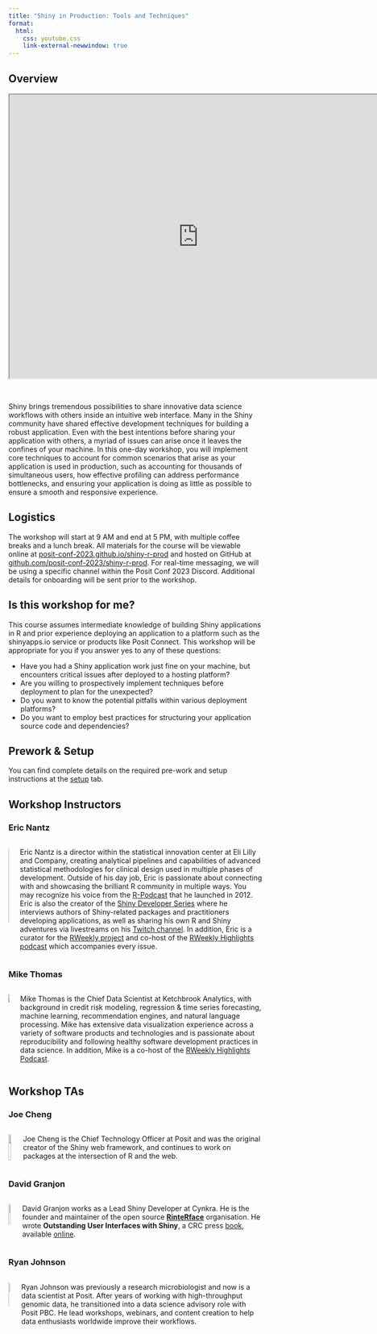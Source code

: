 ```yaml
---
title: "Shiny in Production: Tools and Techniques"
format:
  html:
    css: youtube.css
    link-external-newwindow: true
---
```


## Overview 

```{=html}
<div class="embed-youtube">
    <iframe src="https://www.youtube.com/embed/MlRwhDYI5Ec" width="750" height="563"></iframe>
</div>
```

<br />

Shiny brings tremendous possibilities to share innovative data science workflows with others inside an intuitive web interface. Many in the Shiny community have shared effective development techniques for building a robust application. Even with the best intentions before sharing your application with others, a myriad of issues can arise once it leaves the confines of your machine.  In this one-day workshop, you will implement core techniques to account for common scenarios that arise as your application is used in production, such as accounting for thousands of simultaneous users, how effective profiling can address performance bottlenecks, and ensuring your application is doing as little as possible to ensure a smooth and responsive experience.  

## Logistics

The workshop will start at 9 AM and end at 5 PM, with multiple coffee breaks and a lunch break. All materials for the course will be viewable online at [posit-conf-2023.github.io/shiny-r-prod](https://posit-conf-2023.github.io/shiny-r-prod) and hosted on GitHub at [github.com/posit-conf-2023/shiny-r-prod](https://github.com/posit-conf-2023/shiny-r-prod). For real-time messaging, we will be using a specific channel within the Posit Conf 2023 Discord. Additional details for onboarding will be sent prior to the workshop.

## Is this workshop for me?

This course assumes intermediate knowledge of building Shiny applications in R and prior experience deploying an application to a platform such as the shinyapps.io service or products like Posit Connect. This workshop will be appropriate for you if you answer yes to any of these questions:

* Have you had a Shiny application work just fine on your machine, but encounters critical issues after deployed to a hosting platform?
* Are you willing to prospectively implement techniques before deployment to plan for the unexpected?
* Do you want to know the potential pitfalls within various deployment platforms?
* Do you want to employ best practices for structuring your application source code and dependencies?

## Prework & Setup

You can find complete details on the required pre-work and setup instructions at the [setup](setup.qmd) tab. 

## Workshop Instructors

### Eric Nantz

:::: {.columns}

::: {.column}
![](images/enantz.jpg){width=80%}
:::

::: {.column}
Eric Nantz is a director within the statistical innovation center at Eli Lilly and Company, creating analytical pipelines and capabilities of advanced statistical methodologies for clinical design used in multiple phases of development. Outside of his day job, Eric is passionate about connecting with and showcasing the brilliant R community in multiple ways. You may recognize his voice from the [R-Podcast](https://r-podcast.org) that he launched in 2012. Eric is also the creator of the [Shiny Developer Series](https://shinydevseries.com) where he interviews authors of Shiny-related packages and practitioners developing applications, as well as sharing his own R and Shiny adventures via livestreams on his [Twitch channel](https://twitch.tv/rpodcast). In addition, Eric is a curator for the [RWeekly project](https://rweekly.org) and co-host of the [RWeekly Highlights podcast](https://rweekly.fireside.fm) which accompanies every issue.
:::

::::

### Mike Thomas

:::: {.columns}

::: {.column}
![](images/mthomas.jpeg)
:::

::: {.column}
Mike Thomas is the Chief Data Scientist at Ketchbrook Analytics, with background in credit risk modeling, regression & time series forecasting, machine learning, recommendation engines, and natural language processing. Mike has extensive data visualization experience across a variety of software products and technologies and is passionate about reproducibility and following healthy software development practices in data science. In addition, Mike is a co-host of the [RWeekly Highlights Podcast](https://rweekly.fireside.fm).
:::

::::

## Workshop TAs

### Joe Cheng

:::: {.columns}

::: {.column}
![](images/jcheng.jpg){width=80%}
:::

::: {.column}
Joe Cheng is the Chief Technology Officer at Posit and was the original creator of the Shiny web framework, and continues to work on packages at the intersection of R and the web.
:::

::::

### David Granjon

:::: {.columns}

::: {.column}
![](images/dgranjon.jpg){width=65%}
:::

::: {.column}
David Granjon works as a Lead Shiny Developer at Cynkra. He is the founder and maintainer of the open source [__RinteRface__](https://rinterface.com/) organisation. He wrote __Outstanding User Interfaces with Shiny__, a CRC press [book](https://www.routledge.com/Outstanding-User-Interfaces-with-Shiny/Granjon/p/book/9780367643652), available [online](https://unleash-shiny.rinterface.com/).
:::

::::

### Ryan Johnson

:::: {.columns}

::: {.column}
![](images/rjohnson.jpeg){width=65%}
:::

::: {.column}
Ryan Johnson was previously a research microbiologist and now is a data scientist at Posit. After years of working with high-throughput genomic data, he transitioned into a data science advisory role with Posit PBC. He lead workshops, webinars, and content creation to help data enthusiasts worldwide improve their workflows.
:::

::::